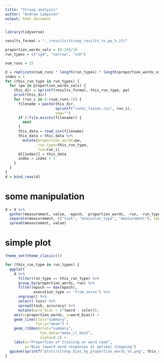 ```yaml
---
title: "Stroop analysis"
author: "Andrew Lampinen"
output: html_document
---
```


```r
library(tidyverse)
```

```r
results_format = "../results/stroop_results_%s_pw_%.1f/"

proportion_words_vals = (0:10)/10
run_types = c("sgd", "narrow", "cnh")

num_runs = 25
```

```r
d = replicate(num_runs * length(run_types) * length(proportion_words_vals), data.frame())
index = 1
for (this_run_type in run_types) {
  for (pw in proportion_words_vals) {
    this_dir = sprintf(results_format, this_run_type, pw)
    print(this_dir)  
    for (run_i in 0:(num_runs-1)) {
      filename = paste(this_dir,
                       sprintf("run%i_losses.csv", run_i),
                       sep="")
      if (!file.exists(filename)) {
        next
      }
      this_data = read_csv(filename)
      this_data = this_data %>% 
        mutate(proportion_words=pw,
               run_type=this_run_type,
               run=run_i)
      d[[index]] = this_data
      index = index + 1
    }
  }
}
d = bind_rows(d)
```

# some manipulation

```r
d = d %>%
  gather(measurement, value, -epoch, -proportion_words, -run, -run_type) %>%
  separate(measurement, c("task", "execution_type", "measurement"), sep=":") %>%
  spread(measurement, value)
```


# simple plot

```r
theme_set(theme_classic())
```


```r
for (this_run_type in run_types) {
  ggplot(
    d %>% 
      filter(run_type == this_run_type) %>%
      group_by(proportion_words, run) %>%
      filter(epoch == max(epoch),
             execution_type == "from_zeros") %>%
      ungroup() %>%
      select(-loss) %>%
      spread(task, accuracy) %>%
      mutate(word_bias = 2*(word - color)),
    aes(x=proportion_words, y=word_bias)) +
    geom_line(stat="summary",
              fun.y="mean") +
    geom_ribbon(stat="summary",
                fun.data="mean_cl_boot",
                alpha=0.2) +
    labs(x="Proportion of training on word task",
         y="Bias toward word responses at optimal stopping")
  ggsave(sprintf("plots/stroop_bias_by_proportion_words_%s.png", this_run_type))
}
```
